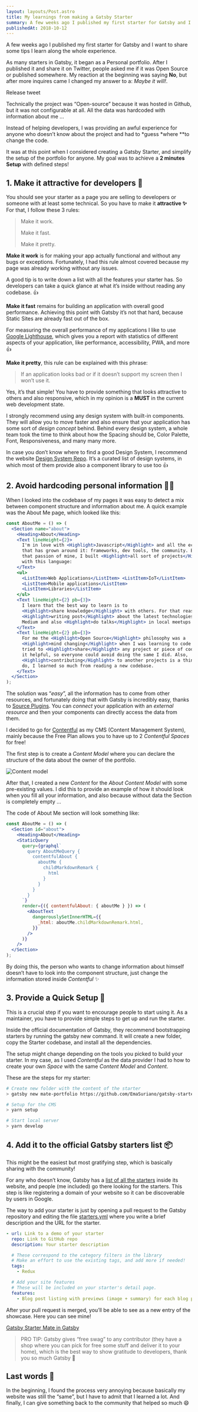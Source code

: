 ```yaml
---
layout: layouts/Post.astro
title: My learnings from making a Gatsby Starter
summary: A few weeks ago I published my first starter for Gatsby and I want to share some tips I learn along the whole experience.
publishedAt: 2018-10-12
---
```



A few weeks ago I published my first starter for Gatsby and I want to share some tips I learn along the whole experience.

As many starters in Gatsby, it began as a Personal portfolio. After I published it and share it on Twitter, people asked me if it was Open Source or published somewhere. My reaction at the beginning was saying **No**, but after more inquires came I changed my answer to a: _Maybe it will!_.

<Embed href="https://twitter.com/emasuriano/status/1033837348881137665">
  Release tweet
</Embed>

Technically the project was “Open-source” because it was hosted in Github, but it was not configurable at all. All the data was hardcoded with information about me …

Instead of helping developers, I was providing an awful experience for anyone who doesn’t know about the project and had to *guess *where \*\*to change the code.

It was at this point when I considered creating a Gatsby Starter, and simplify the setup of the portfolio for anyone. My goal was to achieve a **2 minutes Setup** with defined steps!

## 1. Make it attractive for developers 💅

You should see your starter as a page you are selling to developers or someone with at least some technical. So you have to make it **attractive ✨** For that, I follow these 3 rules:

> Make it work.
>
> Make it fast.
>
> Make it pretty.

**Make it work** is for making your app actually functional and without any bugs or exceptions. Fortunately, I had this rule almost covered because my page was already working without any issues.

A good tip is to write down a list with all the features your starter has. So developers can take a quick glance at what it’s inside without reading any codebase. 👍

**Make it fast** remains for building an application with overall good performance. Achieving this point with Gatsby it’s not that hard, because Static Sites are already fast out of the box.

For measuring the overall performance of my applications I like to use [Google Lighthouse](https://developers.google.com/web/tools/lighthouse), which gives you a report with statistics of different aspects of your application, like performance, accessibility, PWA, and more 👍

**Make it pretty**, this rule can be explained with this phrase:

> If an application looks bad or if it doesn’t support my screen then I won’t use it.

Yes, it’s that simple! You have to provide something that looks attractive to others and also responsive, which in my opinion is a **MUST** in the current web development state.

I strongly recommend using any design system with built-in components. They will allow you to move faster and also ensure that your application has some sort of _design concept_ behind. Behind every design system, a whole team took the time to think about how the Spacing should be, Color Palette, Font, Responsiveness, and many many more.

In case you don’t know where to find a good Design System, I recommend the website [Design System Repo](https://designsystemsrepo.com/design-systems). It’s a curated list of design systems, in which most of them provide also a component library to use too 👍

## 2. Avoid hardcoding personal information 🤷‍♂️

When I looked into the codebase of my pages it was easy to detect a mix between component structure and information about me. A quick example was the About Me page, which looked like this:

```jsx
const AboutMe = () => (
  <Section name="about">
    <Heading>About</Heading>
    <Text lineHeight={2}>
      I'm in love with <Highlight>Javascript</Highlight> and all the ecosystem
      that has grown around it: frameworks, dev tools, the community. Because of
      that passion of mine, I built <Highlight>all sort of projects</Highlight>
      with this language:
    </Text>
    <ul>
      <ListItem>Web Applications</ListItem> <ListItem>IoT</ListItem>
      <ListItem>Mobile applications</ListItem>
      <ListItem>Libraries</ListItem>
    </ul>
    <Text lineHeight={2} pb={3}>
      I learn that the best way to learn is to
      <Highlight>share knowledge</Highlight> with others. For that reason, I start
      <Highlight>writing post</Highlight> about the latest technologies in
      Medium and also <Highlight>do talks</Highlight> in local meetups.
    </Text>
    <Text lineHeight={2} pb={3}>
      For me the <Highlight>Open Source</Highlight> philosophy was a
      <Highlight>mind changing</Highlight> when I was learning to code. Now, I
      tried to <Highlight>share</Highlight> any project or piece of code I find
      it helpful, so everyone could avoid doing the same I did. Also,
      <Highlight>contributing</Highlight> to another projects is a thing I love to
      do, I learned so much from reading a new codebase.
    </Text>
  </Section>
);
```

The solution was “_easy_”, all the information has to come from other resources, and fortunately doing that with Gatsby is incredibly easy, thanks to [Source Plugins](https://www.gatsbyjs.org/tutorial/part-five/). You can _connect_ your application with an _external resource_ and then your components can directly access the data from them.

I decided to go for [Contentful](http://contentful.com) as my CMS (Content Management System), mainly because the Free Plan allows you to have up to 2 _Contentful Spaces_ for free!

The first step is to create a _Content Model_ where you can declare the structure of the data about the owner of the portfolio.

![Content model](/assets/images/content-model.jpg)

After that, I created a new _Content_ for the _About Content Model_ with some pre-existing values. I did this to provide an example of how it should look when you fill all your information, and also because without data the Section is completely empty …

The code of About Me section will look something like:

```jsx
const AboutMe = () => (
  <Section id="about">
    <Heading>About</Heading>
    <StaticQuery
      query={graphql`
        query AboutMeQuery {
          contentfulAbout {
            aboutMe {
              childMarkdownRemark {
                html
              }
            }
          }
        }
      `}
      render={({ contentfulAbout: { aboutMe } }) => (
        <AboutText
          dangerouslySetInnerHTML={{
            _html: aboutMe.childMarkdownRemark.html,
          }}
        />
      )}
    />
  </Section>
);
```

By doing this, the person who wants to change information about himself doesn’t have to look into the component structure, just change the information stored inside _Contentful_ ✨

## 3. Provide a Quick Setup 🚀

This is a crucial step if you want to encourage people to start using it. As a maintainer, you have to provide simple steps to get up and run the starter.

Inside the official documentation of Gatsby, they recommend bootstrapping starters by running the gatsby new command. It will create a new folder, copy the Starter codebase, and install all the dependencies.

The setup might change depending on the tools you picked to build your starter. In my case, as I used _Contentful_ as the data provider I had to how to create your own _Space_ with the same _Content Model_ and _Content_.

These are the steps for my starter:

```bash
# Create new folder with the content of the starter
> gatsby new mate-portfolio https://github.com/EmaSuriano/gatsby-starter-mate

# Setup for the CMS
> yarn setup

# Start local server
> yarn develop
```

## 4. Add it to the official Gatsby starters list 📦

This might be the easiest but most gratifying step, which is basically sharing with the community!

For any who doesn’t know, Gatsby has a [list of all the starters](https://www.gatsbyjs.org/starters/) inside its website, and people (me included) go there looking for the starters. This step is like registering a domain of your website so it can be discoverable by users in Google.

The way to add your starter is just by opening a pull request to the Gatsby repository and editing the file [starters.yml](https://github.com/gatsbyjs/gatsby/blob/master/docs/starters.yml) where you write a brief description and the URL for the starter.

```yaml
- url: Link to a demo of your starter
  repo: Link to GitHub repo
  description: Your starter description

  # These correspond to the category filters in the library
  # Make an effort to use the existing tags, and add more if needed!
  tags:
    - Redux

  # Add your site features
  # These will be included on your starter's detail page.
  features:
    - Blog post listing with previews (image + summary) for each blog post
```

After your pull request is merged, you’ll be able to see as a new entry of the showcase. Here you can see mine!

[Gatsby Starter Mate in Gatsby](https://www.gatsbyjs.org/starters/gatsby-starter-mate)

> PRO TIP: Gatsby gives “free swag” to any contributor (they have a shop where you can pick for free some stuff and deliver it to your home), which is the best way to show gratitude to developers, thank you so much Gatsby 🎉

## Last words 👋

In the beginning, I found the process very annoying because basically my website was still the “same”, but I have to admit that I learned a lot. And finally, I can give something back to the community that helped so much 😄
